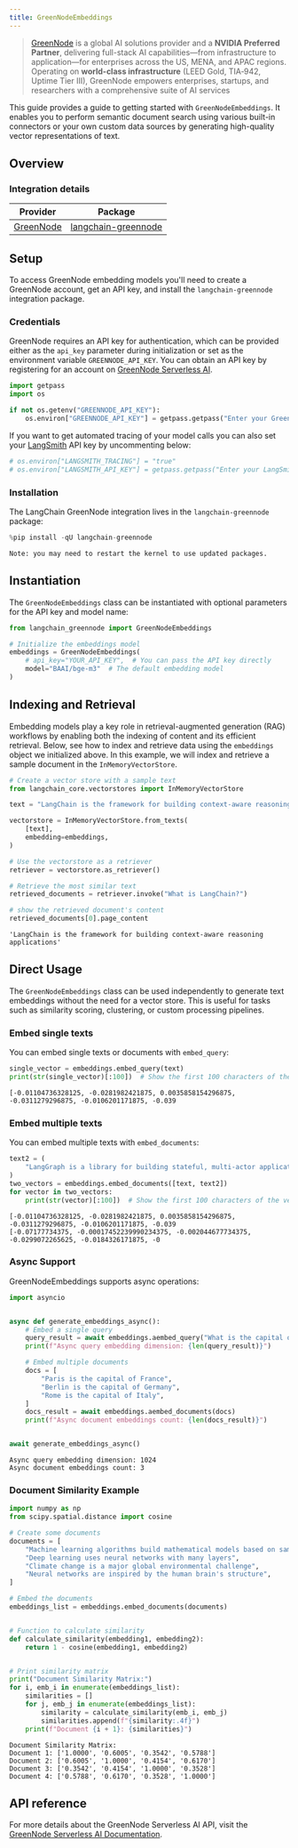 ```yaml
---
title: GreenNodeEmbeddings
---
```


>[GreenNode](https://greennode.ai/) is a global AI solutions provider and a **NVIDIA Preferred Partner**, delivering full-stack AI capabilities—from infrastructure to application—for enterprises across the US, MENA, and APAC regions. Operating on **world-class infrastructure** (LEED Gold, TIA‑942, Uptime Tier III), GreenNode empowers enterprises, startups, and researchers with a comprehensive suite of AI services

This guide provides a guide to getting started with `GreenNodeEmbeddings`. It enables you to perform semantic document search using various built-in connectors or your own custom data sources by generating high-quality vector representations of text.

## Overview

### Integration details

| Provider | Package |
|:--------:|:-------:|
| [GreenNode](/oss/integrations/providers/greennode/) | [langchain-greennode](https://python.langchain.com/v0.2/api_reference/langchain_greennode/embeddings/langchain_greennode.embeddingsGreenNodeEmbeddings.html) |

## Setup

To access GreenNode embedding models you'll need to create a GreenNode account, get an API key, and install the `langchain-greennode` integration package.

### Credentials

GreenNode requires an API key for authentication, which can be provided either as the `api_key` parameter during initialization or set as the environment variable `GREENNODE_API_KEY`. You can obtain an API key by registering for an account on [GreenNode Serverless AI](https://aiplatform.console.greennode.ai/playground).

```python
import getpass
import os

if not os.getenv("GREENNODE_API_KEY"):
    os.environ["GREENNODE_API_KEY"] = getpass.getpass("Enter your GreenNode API key: ")
```

If you want to get automated tracing of your model calls you can also set your [LangSmith](https://docs.smith.langchain.com/) API key by uncommenting below:

```python
# os.environ["LANGSMITH_TRACING"] = "true"
# os.environ["LANGSMITH_API_KEY"] = getpass.getpass("Enter your LangSmith API key: ")
```

### Installation

The LangChain GreenNode integration lives in the `langchain-greennode` package:

```python
%pip install -qU langchain-greennode
```

```output
Note: you may need to restart the kernel to use updated packages.
```

## Instantiation

The `GreenNodeEmbeddings` class can be instantiated with optional parameters for the API key and model name:

```python
from langchain_greennode import GreenNodeEmbeddings

# Initialize the embeddings model
embeddings = GreenNodeEmbeddings(
    # api_key="YOUR_API_KEY",  # You can pass the API key directly
    model="BAAI/bge-m3"  # The default embedding model
)
```

## Indexing and Retrieval

Embedding models play a key role in retrieval-augmented generation (RAG) workflows by enabling both the indexing of content and its efficient retrieval.
Below, see how to index and retrieve data using the `embeddings` object we initialized above. In this example, we will index and retrieve a sample document in the `InMemoryVectorStore`.

```python
# Create a vector store with a sample text
from langchain_core.vectorstores import InMemoryVectorStore

text = "LangChain is the framework for building context-aware reasoning applications"

vectorstore = InMemoryVectorStore.from_texts(
    [text],
    embedding=embeddings,
)

# Use the vectorstore as a retriever
retriever = vectorstore.as_retriever()

# Retrieve the most similar text
retrieved_documents = retriever.invoke("What is LangChain?")

# show the retrieved document's content
retrieved_documents[0].page_content
```

```output
'LangChain is the framework for building context-aware reasoning applications'
```

## Direct Usage

The `GreenNodeEmbeddings` class can be used independently to generate text embeddings without the need for a vector store. This is useful for tasks such as similarity scoring, clustering, or custom processing pipelines.

### Embed single texts

You can embed single texts or documents with `embed_query`:

```python
single_vector = embeddings.embed_query(text)
print(str(single_vector)[:100])  # Show the first 100 characters of the vector
```

```output
[-0.01104736328125, -0.0281982421875, 0.0035858154296875, -0.0311279296875, -0.0106201171875, -0.039
```

### Embed multiple texts

You can embed multiple texts with `embed_documents`:

```python
text2 = (
    "LangGraph is a library for building stateful, multi-actor applications with LLMs"
)
two_vectors = embeddings.embed_documents([text, text2])
for vector in two_vectors:
    print(str(vector)[:100])  # Show the first 100 characters of the vector
```

```output
[-0.01104736328125, -0.0281982421875, 0.0035858154296875, -0.0311279296875, -0.0106201171875, -0.039
[-0.07177734375, -0.00017452239990234375, -0.002044677734375, -0.0299072265625, -0.0184326171875, -0
```

### Async Support

GreenNodeEmbeddings supports async operations:

```python
import asyncio


async def generate_embeddings_async():
    # Embed a single query
    query_result = await embeddings.aembed_query("What is the capital of France?")
    print(f"Async query embedding dimension: {len(query_result)}")

    # Embed multiple documents
    docs = [
        "Paris is the capital of France",
        "Berlin is the capital of Germany",
        "Rome is the capital of Italy",
    ]
    docs_result = await embeddings.aembed_documents(docs)
    print(f"Async document embeddings count: {len(docs_result)}")


await generate_embeddings_async()
```

```output
Async query embedding dimension: 1024
Async document embeddings count: 3
```

### Document Similarity Example

```python
import numpy as np
from scipy.spatial.distance import cosine

# Create some documents
documents = [
    "Machine learning algorithms build mathematical models based on sample data",
    "Deep learning uses neural networks with many layers",
    "Climate change is a major global environmental challenge",
    "Neural networks are inspired by the human brain's structure",
]

# Embed the documents
embeddings_list = embeddings.embed_documents(documents)


# Function to calculate similarity
def calculate_similarity(embedding1, embedding2):
    return 1 - cosine(embedding1, embedding2)


# Print similarity matrix
print("Document Similarity Matrix:")
for i, emb_i in enumerate(embeddings_list):
    similarities = []
    for j, emb_j in enumerate(embeddings_list):
        similarity = calculate_similarity(emb_i, emb_j)
        similarities.append(f"{similarity:.4f}")
    print(f"Document {i + 1}: {similarities}")
```

```output
Document Similarity Matrix:
Document 1: ['1.0000', '0.6005', '0.3542', '0.5788']
Document 2: ['0.6005', '1.0000', '0.4154', '0.6170']
Document 3: ['0.3542', '0.4154', '1.0000', '0.3528']
Document 4: ['0.5788', '0.6170', '0.3528', '1.0000']
```

## API reference

For more details about the GreenNode Serverless AI API, visit the [GreenNode Serverless AI Documentation](https://aiplatform.console.greennode.ai/api-docs/maas).
